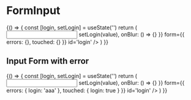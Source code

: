 
# FormInput

<Props of={Input} />

<Playground>
  {() => {
    const [login, setLogin] = useState('')
    return (
      <Input
        i18n={{ placeholder: 'Test placeholder', label: 'Test label' }}
        type='text'
        field={{
          name: 'login',
          value: login,
          onChange: ({ target: { value } }) => setLogin(value),
          onBlur: () => {}
        }}
        form={{
          errors: {},
          touched: {}
        }}
        id='login'
      />
    )
  }}
</Playground>

## Input Form with error

<Playground>
  {() => {
    const [login, setLogin] = useState('')
    return (
      <Input
        i18n={{ placeholder: 'Test placeholder', label: 'Test label' }}
        type='text'
        field={{
          name: 'login',
          value: login,
          onChange: ({ target: { value } }) => setLogin(value),
          onBlur: () => {}
        }}
        form={{
          errors: { login: 'aaa' },
          touched: { login: true }
        }}
        id='login'
      />
    )
  }}
</Playground>
